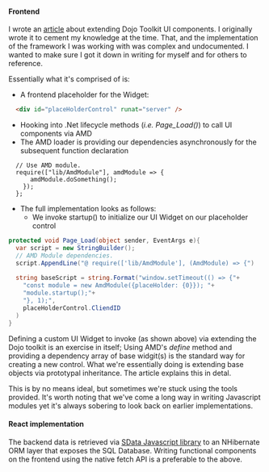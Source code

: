   #### Frontend ####

  I wrote an [article](https://medium.com/@marcusp/extending-modules-with-dojo-toolkit-139b666e18a3) about extending Dojo Toolkit UI components. I originally wrote it to cement my knowledge at the time. 
  That, and the implementation of the framework I was working with was complex and undocumented. I wanted to make sure I got it down in writing for myself and for others to reference.
  
  Essentially what it's comprised of is:  

  - A frontend placeholder for the Widget:
  
  ```HTML
    <div id="placeHolderControl" runat="server" />
  ```
  - Hooking into .Net lifecycle methods (_i.e. Page_Load()_) to call UI components via AMD
  - The AMD loader is providing our dependencies asynchronously for the subsequent function declaration

  ```JS
    // Use AMD module.
    require(["lib/AmdModule"], amdModule => {
        amdModule.doSomething();
      });
    };
  ```
  
  - The full implementation looks as follows:
    - We invoke startup() to initialize our UI Widget on our placeholder control

  ```C#
  protected void Page_Load(object sender, EventArgs e){
    var script = new StringBuilder();
    // AMD Module dependencies.
    script.AppendLine("@ require(['lib/AmdModule'], (AmdModule) => {")
    
    string baseScript = string.Format("window.setTimeout(() => {"+
      "const module = new AmdModule({placeHolder: {0}}); "+
      "module.startup();"+
      "}, 1);",
      placeHolderControl.CliendID
    )
  }

  ```
  Defining a custom UI Widget to invoke (as shown above) via extending the Dojo toolkit is an exercise in itself; 
  Using AMD's _define_ method and providing a dependency array of base widgit(s) is the standard way for creating a new control. 
  What we're essentially doing is extending base objects via prototypal inheritance. The article explains this in detal.  

  This is by no means ideal, but sometimes we're stuck using the tools provided. 
  It's worth noting that we've come a long way in writing Javascript modules yet it's always sobering to look back on earlier implementations.  

  #### React implementation ####

  The backend data is retrieved via [SData Javascript library](https://github.com/Sage/SDataJavaScriptClientLib) to an NHibernate ORM layer that exposes the SQL Database.
  Writing functional components on the frontend using the native fetch API is a preferable to the above.